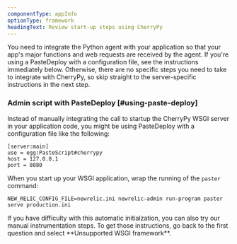 ```yaml
---
componentType: appInfo
optionType: framework
headingText: Review start-up steps using CherryPy
---
```


You need to integrate the Python agent with your application so that your app's major functions and web requests are received by the agent. If you're using a PasteDeploy with a configuration file, see the instructions immediately below. Otherwise, there are no specific steps you need to take to integrate with CherryPy, so skip straight to the server-specific instructions in the next step.

### Admin script with PasteDeploy [#using-paste-deploy]

Instead of manually integrating the call to startup the CherryPy WSGI server in your application code, you might be using PasteDeploy with a configuration file like the following:

```
[server:main]
use = egg:PasteScript#cherrypy
host = 127.0.0.1
port = 8080
```

When you start up your WSGI application, wrap the running of the `paster` command:

```
NEW_RELIC_CONFIG_FILE=newrelic.ini newrelic-admin run-program paster serve production.ini
```

<Callout variant="tip">
  If you have difficulty with this automatic initialzation, you can also try our manual instrumentation steps. To get those instructions, go back to the first question and select **Unsupported WSGI framework**.
</Callout>
